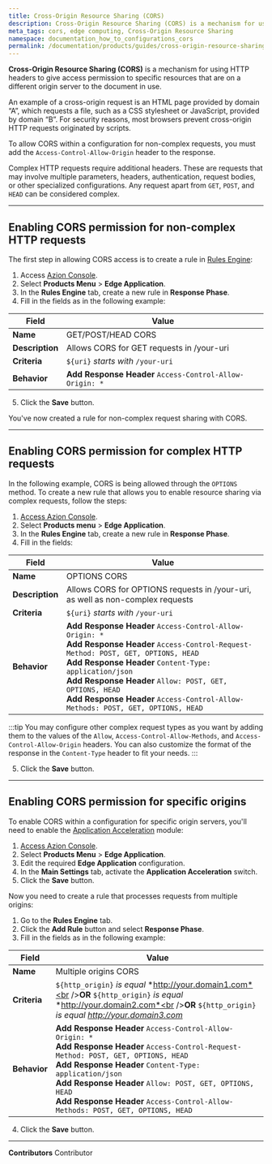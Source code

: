 ```yaml
---
title: Cross-Origin Resource Sharing (CORS)
description: Cross-Origin Resource Sharing (CORS) is a mechanism for using HTTP headers to give access permission to a User Agent for specific resources that are on a different origin server to the document in use.
meta_tags: cors, edge computing, Cross-Origin Resource Sharing
namespace: documentation_how_to_configurations_cors
permalink: /documentation/products/guides/cross-origin-resource-sharing-cors/
---
```


**Cross-Origin Resource Sharing (CORS)** is a mechanism for using HTTP headers to give access permission to specific resources that are on a different origin server to the document in use.

An example of a cross-origin request is an HTML page provided by domain “A”, which requests a file, such as a CSS stylesheet or JavaScript, provided by domain “B”. For security reasons, most browsers prevent cross-origin HTTP requests originated by scripts.

To allow CORS within a configuration for non-complex requests, you must add the `Access-Control-Allow-Origin` header to the response.

Complex HTTP requests require additional headers. These are requests that may involve multiple parameters, headers, authentication, request bodies, or other specialized configurations. Any request apart from `GET`, `POST`, and `HEAD` can be considered complex.

---

## Enabling CORS permission for non-complex HTTP requests

The first step in allowing CORS access is to create a rule in [Rules Engine](/en/documentation/products/build/edge-application/rules-engine/):

1. Access [Azion Console](https://console.azion.com/).
2. Select **Products Menu** > **Edge Application**.
3. In the **Rules Engine** tab, create a new rule in **Response Phase**.
4. Fill in the fields as in the following example:

| Field | Value |
|-----------|------|
| **Name** | GET/POST/HEAD CORS |
| **Description** | Allows CORS for GET requests in /your-uri |
| **Criteria** | `${uri}` *starts with* `/your-uri` |
| **Behavior** | **Add Response Header** `Access-Control-Allow-Origin: *` |

5. Click the **Save** button.

You've now created a rule for non-complex request sharing with CORS.

---

## Enabling CORS permission for complex HTTP requests

In the following example, CORS is being allowed through the `OPTIONS` method. To create a new rule that allows you to enable resource sharing via complex requests, follow the steps:

1. [Access Azion Console](https://console.azion.com/).
2. Select **Products menu** > **Edge Application**.
3. In the **Rules Engine** tab, create a new rule in **Response Phase**.
4. Fill in the fields:

| Field | Value |
|-----------|------|
| **Name** | OPTIONS CORS |
| **Description** | Allows CORS for OPTIONS requests in /your-uri, as well as non-complex requests |
| **Criteria** | `${uri}` *starts with* `/your-uri` |
| **Behavior** | **Add Response Header** `Access-Control-Allow-Origin: *`<br />**Add Response Header** `Access-Control-Request-Method: POST, GET, OPTIONS, HEAD`<br />**Add Response Header** `Content-Type: application/json`<br />**Add Response Header** `Allow: POST, GET, OPTIONS, HEAD`<br />**Add Response Header** `Access-Control-Allow-Methods: POST, GET, OPTIONS, HEAD` |

:::tip
You may configure other complex request types as you want by adding them to the values of the `Allow`, `Access-Control-Allow-Methods`, and `Access-Control-Allow-Origin` headers. You can also customize the format of the response in the `Content-Type` header to fit your needs.
:::

5. Click the **Save** button.

---

## Enabling CORS permission for specific origins

To enable CORS within a configuration for specific origin servers, you'll need to enable the [Application Acceleration](/en/documentation/products/build/edge-application/application-acceleration/) module:

1. [Access Azion Console](https://console.azion.com/).
2. Select **Products Menu** > **Edge Application**.
3. Edit the required **Edge Application** configuration.
4. In the **Main Settings** tab, activate the **Application Acceleration** switch.
5. Click the **Save** button.

Now you need to create a rule that processes requests from multiple origins:

1. Go to the **Rules Engine** tab. 
2. Click the **Add Rule** button and select **Response Phase**.
3. Fill in the fields as in the following example:

| Field | Value |
|-----------|------|
| **Name** | Multiple origins CORS |
| **Criteria** | `${http_origin}` *is equal* *http://your.domain1.com*<br />**OR** `${http_origin}` *is equal* *http://your.domain2.com*<br />**OR** `${http_origin}` *is equal* *http://your.domain3.com* |
| **Behavior** | **Add Response Header** `Access-Control-Allow-Origin: *`<br />**Add Response Header** `Access-Control-Request-Method: POST, GET, OPTIONS, HEAD`<br />**Add Response Header** `Content-Type: application/json`<br />**Add Response Header** `Allow: POST, GET, OPTIONS, HEAD`<br />**Add Response Header** `Access-Control-Allow-Methods: POST, GET, OPTIONS, HEAD` |

4. Click the **Save** button.



---


**Contributors** <ContributorList>Contributor</ContributorList>
